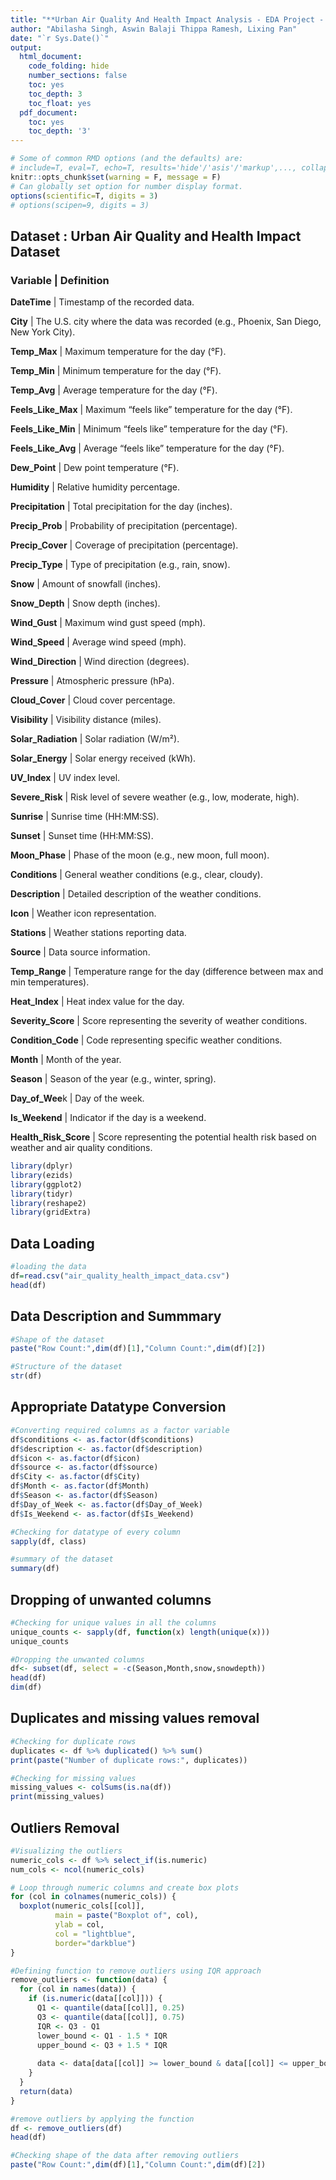 ```yaml
---
title: "**Urban Air Quality And Health Impact Analysis - EDA Project - Team 2**"
author: "Abilasha Singh, Aswin Balaji Thippa Ramesh, Lixing Pan"
date: "`r Sys.Date()`"
output:
  html_document:
    code_folding: hide
    number_sections: false
    toc: yes
    toc_depth: 3
    toc_float: yes
  pdf_document:
    toc: yes
    toc_depth: '3'
---
```



```r
# Some of common RMD options (and the defaults) are: 
# include=T, eval=T, echo=T, results='hide'/'asis'/'markup',..., collapse=F, warning=T, message=T, error=T, cache=T, fig.width=6, fig.height=4, fig.dim=c(6,4) #inches, fig.align='left'/'center','right', 
knitr::opts_chunk$set(warning = F, message = F)
# Can globally set option for number display format.
options(scientific=T, digits = 3) 
# options(scipen=9, digits = 3) 
```

## **Dataset** : Urban Air Quality and Health Impact Dataset

### **Variable** | **Definition** 

**DateTime** | Timestamp of the recorded data.

**City** | The U.S. city where the data was recorded (e.g., Phoenix, San Diego, New York City).

**Temp_Max** | Maximum temperature for the day (°F).

**Temp_Min** | Minimum temperature for the day (°F).

**Temp_Avg** | Average temperature for the day (°F).

**Feels_Like_Max** | Maximum "feels like" temperature for the day (°F).

**Feels_Like_Min** | Minimum "feels like" temperature for the day (°F).

**Feels_Like_Avg** | Average "feels like" temperature for the day (°F).

**Dew_Point** | Dew point temperature (°F).

**Humidity** | Relative humidity percentage.

**Precipitation** | Total precipitation for the day (inches).

**Precip_Prob** | Probability of precipitation (percentage).

**Precip_Cover** | Coverage of precipitation (percentage).

**Precip_Type** | Type of precipitation (e.g., rain, snow).

**Snow** | Amount of snowfall (inches).

**Snow_Depth** | Snow depth (inches).

**Wind_Gust** | Maximum wind gust speed (mph).

**Wind_Speed** | Average wind speed (mph).

**Wind_Direction** | Wind direction (degrees).

**Pressure** | Atmospheric pressure (hPa).

**Cloud_Cover** | Cloud cover percentage.

**Visibility** | Visibility distance (miles).

**Solar_Radiation** | Solar radiation (W/m²).

**Solar_Energy** | Solar energy received (kWh).

**UV_Index** | UV index level.

**Severe_Risk** | Risk level of severe weather (e.g., low, moderate, high).

**Sunrise** | Sunrise time (HH:MM:SS).

**Sunset** | Sunset time (HH:MM:SS).

**Moon_Phase** | Phase of the moon (e.g., new moon, full moon).

**Conditions** | General weather conditions (e.g., clear, cloudy).

**Description** | Detailed description of the weather conditions.

**Icon** | Weather icon representation.

**Stations** | Weather stations reporting data.

**Source** | Data source information.

**Temp_Range** | Temperature range for the day (difference between max and min temperatures).

**Heat_Index** | Heat index value for the day.

**Severity_Score** | Score representing the severity of weather conditions.

**Condition_Code** | Code representing specific weather conditions.

**Month** | Month of the year.

**Season** | Season of the year (e.g., winter, spring).

**Day_of_Wee**k | Day of the week.

**Is_Weekend** | Indicator if the day is a weekend.

**Health_Risk_Score** | Score representing the potential health risk based on weather and air quality conditions.

```r
library(dplyr)
library(ezids)
library(ggplot2)
library(tidyr)
library(reshape2)
library(gridExtra)
```

## **Data Loading**
```r
#loading the data
df=read.csv("air_quality_health_impact_data.csv")
head(df)
```

## **Data Description and Summmary**
```r
#Shape of the dataset
paste("Row Count:",dim(df)[1],"Column Count:",dim(df)[2])
```

```r
#Structure of the dataset
str(df)
```

## **Appropriate Datatype Conversion**
```r
#Converting required columns as a factor variable
df$conditions <- as.factor(df$conditions)
df$description <- as.factor(df$description)
df$icon <- as.factor(df$icon)
df$source <- as.factor(df$source)
df$City <- as.factor(df$City)
df$Month <- as.factor(df$Month)
df$Season <- as.factor(df$Season)
df$Day_of_Week <- as.factor(df$Day_of_Week)
df$Is_Weekend <- as.factor(df$Is_Weekend)
```

```r
#Checking for datatype of every column
sapply(df, class)
```

```r
#summary of the dataset
summary(df)
```
## **Dropping of unwanted columns**
```r
#Checking for unique values in all the columns
unique_counts <- sapply(df, function(x) length(unique(x)))
unique_counts
```

```r
#Dropping the unwanted columns
df<- subset(df, select = -c(Season,Month,snow,snowdepth)) 
head(df)
dim(df)
```

## **Duplicates and missing values removal**
```r
#Checking for duplicate rows
duplicates <- df %>% duplicated() %>% sum()
print(paste("Number of duplicate rows:", duplicates))
```

```r
#Checking for missing values
missing_values <- colSums(is.na(df))
print(missing_values)
```

## **Outliers Removal**
```r
#Visualizing the outliers
numeric_cols <- df %>% select_if(is.numeric)
num_cols <- ncol(numeric_cols)

# Loop through numeric columns and create box plots
for (col in colnames(numeric_cols)) {
  boxplot(numeric_cols[[col]], 
          main = paste("Boxplot of", col), 
          ylab = col, 
          col = "lightblue", 
          border="darkblue")
}
```

```r
#Defining function to remove outliers using IQR approach
remove_outliers <- function(data) {
  for (col in names(data)) {
    if (is.numeric(data[[col]])) {
      Q1 <- quantile(data[[col]], 0.25)
      Q3 <- quantile(data[[col]], 0.75)
      IQR <- Q3 - Q1
      lower_bound <- Q1 - 1.5 * IQR
      upper_bound <- Q3 + 1.5 * IQR
      
      data <- data[data[[col]] >= lower_bound & data[[col]] <= upper_bound, ]
    }
  }
  return(data)
}
```

```r
#remove outliers by applying the function
df <- remove_outliers(df)
head(df)
```

```r
#Checking shape of the data after removing outliers
paste("Row Count:",dim(df)[1],"Column Count:",dim(df)[2])
```


